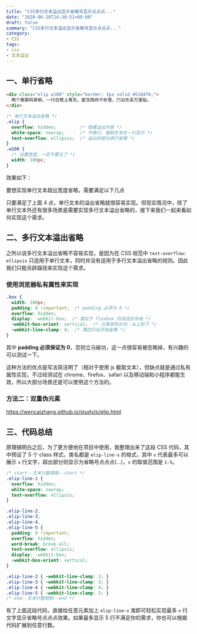 ```yaml
---
title: "CSS多行文本溢出显示省略号显示点点点..."
date: "2020-06-28T14:30:51+08:00"
draft: false
summary: "CSS多行文本溢出显示省略号显示点点点..."
category:
- CSS
tags:
- css
- 文本溢出
---
```


## 一、单行省略

```html
<div class="elip w100" style="border: 1px solid #5184f6;">
  两个黄鹂鸣翠柳，一行白鹭上青天。窗含西岭千秋雪，门泊东吴万里船。
</div>
```

```css
/* 单行文本溢出省略 */
.elip {
  overflow: hidden;         /* 隐藏溢出内容 */
  white-space: nowrap;      /* 不换行，强制文本在一行显示 */
  text-overflow: ellipsis;  /* 溢出的部分进行省略 */
}
.w100 {
  /* 设置宽度，一定不要忘了 */
  width: 100px;
}
```

效果如下：


要想实现单行文本超出宽度省略，需要满足以下几点


只要满足了上面 4 点，单行文本的溢出省略就很容易实现。但现实情况中，除了单行文本外还有很多场景是需要实现多行文本溢出省略的，接下来我们一起来看如何实现这个需求。

## 二、多行文本溢出省略

之所以说多行文本溢出省略不容易实现，是因为在 CSS 规范中 `text-overflow: ellipsis` 只适用于单行文本，同时并没有适用于多行文本溢出省略的规则。因此我们只能另辟蹊径来实现这个需求。

### 使用浏览器私有属性来实现

```css
.box {
  width: 200px;
  padding: 0 !important;  /* padding 必须为 0 */
  overflow: hidden;
  display: -webkit-box;  /* 类似于 flexbox 的自适应布局 */
  -webkit-box-orient: vertical;  /* 元素排列方向：从上到下 */
  -webkit-line-clamp: 4;  /* 第四行后开始省略 */
}
```

其中 **padding 必须保证为 0**，否则立马破功，这一点很容易被忽略掉，有兴趣的可以测试一下。

这种方法的优点是写法简洁明了（相对于使用 js 截取文本），但缺点就是通过私有属性实现，不过经测试在 chrome、firefox、safari 以及移动端和小程序都能生效，所以大部分场景还是可以使用这个方法的。

### 方法二：双重伪元素

https://wencaizhang.github.io/study/p/elip.html

## 三、代码总结

原理搞明白之后，为了更方便地在项目中使用，我整理出来了这段 CSS 代码，其中预设了 5 个 class 样式，类名都是 `elip-line-x` 的格式，其中 `x` 代表最多可以展示 `x` 行文字，超出部分则显示为省略号点点点(...)，`x` 的取值范围是 `1-5`。

```css
/* start--文本行数限制--start */
.elip-line-1 {
  overflow: hidden;
  white-space: nowrap;
  text-overflow: ellipsis;
}

.elip-line-2,
.elip-line-3,
.elip-line-4,
.elip-line-5 {
  padding: 0 !important;
  overflow: hidden;
  word-break: break-all;
  text-overflow: ellipsis;
  display: -webkit-box;
  -webkit-box-orient: vertical;
}

.elip-line-2 { -webkit-line-clamp: 2; }
.elip-line-3 { -webkit-line-clamp: 3; }
.elip-line-4 { -webkit-line-clamp: 4; }
.elip-line-5 { -webkit-line-clamp: 5; }
/* end--文本行数限制--end */
```

有了上面这段代码，直接给任意元素加上 `elip-line-x` 类即可轻松实现最多 `x` 行文字显示省略号点点点效果。如果最多显示 5 行不满足你的需求，你也可以根据代码扩展到任意行数。